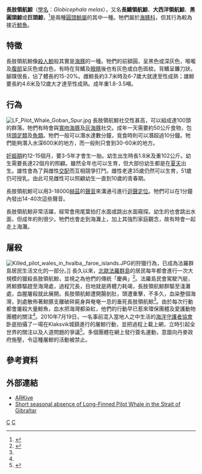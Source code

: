 {{Speciesbox
| taxon = Globicephala melas
| binomial_authority = [[特雷爾|Traill]], 1809
| status =  DD
| status_system = iucn3.1
| status_ref = <ref>{{IUCN2008|assessors=Taylor, B.L., Baird, R., Barlow, J., Dawson, S.M., Ford, J., Mead, J.G., Notarbartolo di Sciara, G., Wade, P. & Pitman, R.L.|year=2008|id=9250|title=Globicephala melas|downloaded=2009-02-26}}</ref>
| image = Pilot whale spyhop.jpg
| image2 = Long-finned pilot whale size.svg
| image2_caption = 與人類的體型比較
| range_map = cetacea_range_map_Long-finned_Pilot_Whale.PNG
| range_map_caption = 長肢領航鯨的分佈地
| synonyms =
* ''Globicephala melaena''
}}

'''長肢領航鯨'''（[[學名|學名]]：''Globicephala melas''），又名'''長鰭領航鯨'''、'''大西洋領航鯨'''、'''黑圓頭鯨'''或'''巨頭鯨'''，<ref name=MSW3>{{MSW3 Cetacea|id=14300052}}</ref>是兩種[[圓頭鯨屬|圓頭鯨屬]]的其中一種。牠們屬於[[海豚科|海豚科]]，但其行為較為接近[[鯨魚|鯨魚]]。

== 特徵 ==
長肢領航鯨像[[殺人鯨|殺人鯨]]般其實是[[海豚|海豚]]的一種。牠們的前額圓，呈黑色或深灰色，喉嚨及[[腹部|腹部]]呈灰色或白色，有時在背鰭及[[眼睛|眼睛]]後也有灰色或白色斑紋。背鰭呈鐮刀狀。腳蹼很長，佔了體長的15-20%。雌鯨長約3.7米時及6-7歲大就達至性成熟；雄鯨要長約4.6米及12歲大才達至性成熟。成年重1.8-3.5噸。

== 行為 ==
[[File:LF_Pilot_Whale_Goban_Spur.jpg|thumb]]
長肢領航鯨社交性甚高，可以組成達100頭的群落。牠們有時會與[[寬吻海豚|寬吻海豚]]及[[灰海豚|灰海豚]]社交。成年一天需要約50公斤食物，包括[[頭足類|頭足類]]及[[魚類|魚類]]。牠們一般可以潛水達數分鐘，覓食時則可以潛超過10分鐘。牠們能夠潛入水深600米的地方，而一般則只會到30-60米的地方。

[[妊娠期|妊娠期]]約12-15個月，要3-5年才會生一胎。幼生出生時長1.8米及重102公斤。幼生需要長達22個月的照顧。雖然全年也可以生育，但大部份幼生都是在[[夏天|夏天]]出生。雄性會為了與雌性[[交配|交配]]而互相競爭打鬥。雌性老達35歲仍然可以生育，51歲仍可授乳。由此可見雌性可以照顧幼生一直到10歲的青春期。

長肢領航鯨可以用3-18000[[赫茲|赫茲]]的[[聲音|聲音]]來溝通弓進行[[迴聲定位|迴聲定位]]。牠們可以在1分鐘內發出14-40次這些聲音。

長肢領航鯨非常活躍，經常會用尾葉拍打水面或跳出水面窺探。幼生的也會跳出水面，但成年的則很少。牠們也會走到海灘上，加上其強烈家庭觀念，故有時會一起走上海灘。

{{listen
 | filename     = Long finned Pilot Whales orig.ogg
 | title        = 長肢領航鯨的叫聲
 | description  = 長肢領航鯨的叫聲，打擊聲是源自[[迴聲定位|迴聲定位]]。
 | format       = [[Ogg|Ogg]]
}}

== 屠殺 ==
{{seealso|法羅群島捕鯨活動}}
[[File:Killed_pilot_wales_in_hvalba,_faroe_islands.JPG|thumb]]的狩獵行為，已成為法羅群島居民生活文化的一部分。]]
長久以來，[[北歐|北歐]][[法羅群島|法羅群島]]的居民每年都會進行一次大規模的獵殺長肢領航鯨，並視之為他們的傳統「慶典」<ref name=sinabook>{{cite web |url=http://forum.book.sina.com.cn/thread-1944209-1-1.html |title=法罗人与领航鲸的“世仇” |date=2009-04-22 |accessdate=2009-08-03 |language=zh-hans }}{{Dead link|date=2018年6月 |bot=InternetArchiveBot |fix-attempted=no }}</ref>。法羅島民會駕駛汽艇，將鯨豚驅趕至海灣處，過程冗長，目地就是將體力耗竭，長肢領航鯨群驅至淺灘處，血腥屠殺就此展開。長肢領航鯨遭開腸剖肚，頭遭重擊，不多久，血染整個海灣，到處散佈著鯨豚支離破碎屍身與奄奄一息的垂死長肢領航鯨<ref name=sinabook />。由於每次行動都會屠殺大量鯨魚，血水把海灣都染紅，他們的行動早已惹來環保團體及愛護動物團體的關注<ref name=sinabook />。2010年7月19日，一名事前混入當地人之中生活的[[海洋守護者協會|海洋守護者協會]]卧底拍攝了一場在Klaksvik城鎮進行的屠鯨行動，並把過程上載上網，立時引起全世界的關注以及人道問題的爭議<ref>{{cite web |url=http://www.hkwildlife.net/viewthread.php?tid=59749 |title=丹麥鯨豚大屠殺現場 |publisher=香港自然生態論壇 |date=2010-08-02 |accessdate=2010-08-03 |language=zh-hant |archive-date=2019-07-10 |archive-url=https://web.archive.org/web/20190710185234/http://www.hkwildlife.net/Forum/viewthread.php?tid=59749 |dead-url=yes }}</ref>。多個團體在網上發行簽名運動，意圖向丹麥政府施壓，令這種屠鯨的活動被禁止。

== 參考資料 ==
{{reflist}}

== 外部連結 ==
* [https://web.archive.org/web/20080514122032/http://www.arkive.org/species/ARK/mammals/Globicephala_melas/ ARKive]
* [https://web.archive.org/web/20110717113121/http://www.turmares.com/whalewatching/images/stories/pdf/ECS-2007-Poster1-EN.pdf Short seasonal absence of Long-Finned Pilot Whale in the Strait of Gibraltar]

{{Authority control}}
{{Taxonbar}}
[[Category:領航鯨屬|C]]
[[Category:大西洋動物|C]]